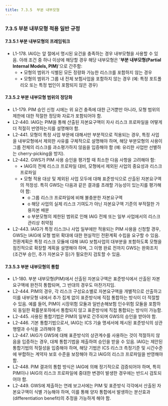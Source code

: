 ```yaml
---
title: 7.3.5  부분 내부모형
---
```

### 7.3.5 부분 내부모형 적용 일반 규정

#### 7.3.5.1 부분 내부모형의 프레임워크
- L1-178. IAIG는 앞 절에서 명시된 요건을 충족하는 경우 내부모형을 사용할 수 있음. 아래 조건 중 하나 이상에 해당할 경우 해당 내부모형은 '**부분 내부모형(Partial Internal Models, PIM)**'으로 간주함:
  - • 모형의 범위가 식별된 모든 정량화 가능한 리스크를 포함하지 않는 경우
  - • 모형의 범위가 그룹 내 전체 보험사업을 포함하지 않는 경우 (예: 특정 포트폴리오 또는 특정 법인이 포함되지 않은 경우)

#### 7.3.5.2 부분 내부모형 범위의 정당화
- L1-179. PIM 승인 신청 시에는 위 요건 충족에 대한 근거뿐만 아니라, 모형 범위의 제한에 대한 적절한 정당화 자료가 포함되어야 함.
- L2-440. IAIG는 PIM을 통해 산출된 자본요구액이 자사 리스크 프로파일을 어떻게 더 적절히 반영하는지를 설명해야 함.
- L2-441. 모형이 특정 사업 부문에 대해서만 부분적으로 적용되는 경우, 특정 사업을 내부모형에서 제외한 사유를 구체적으로 설명해야 하며, 해당 부분모형의 사용이 그룹 전체의 리스크를 과소평가하지 않음을 입증해야 함 (예: 유리한 사업만 선별하는 cherry-picking을 방지).
- L2-442. GWS가 PIM 사용 승인을 평가할 때 최소한 다음 사항을 고려해야 함:
  - • IAIG의 전체 리스크 프로파일 대비, 모형에서 제외된 사업의 중요성과 리스크 프로파일
  - • 모형 적용 대상 및 제외된 사업 모두에 대해 표준방식으로 산출된 자본요구액의 적정성. 특히 GWS는 다음과 같은 결과를 초래할 가능성이 있는지를 평가해야 함:
    - o 그룹 리스크 프로파일에 비해 불충분한 자본요구액
    - o 해당 사업의 실제 리스크 기여도가 아닌 자본요구액 기준의 부적절한 가용자본 배분
    - o 부분모형의 제한된 범위로 인해 IAIG 전체 또는 일부 사업에서의 리스크 관리상 취약점
- L2-443. IAIG가 특정 리스크나 사업 일부에만 적용되는 PIM 사용을 신청할 경우, GWS는 IAIG에 모형 범위 확대에 대한 현실적인 전환계획 수립을 요구할 수 있음. 전환계획은 특정 리스크 모듈에 대해 IAIG 보험사업의 대부분을 포함하도록 모형을 점진적으로 확장할 계획을 설명해야 하며, 그 이행 완료 전까지 GWS는 완화조치(조건부 승인, 추가 자본요구 등)가 필요한지 검토할 수 있음.

#### 7.3.5.3 부분 내부모형의 통합

- L1-180. 부분 내부모형(PIM)에서 산출된 자본요구액은 표준방식에서 산출된 자본요구액에 완전히 통합되며, 그 반대의 경우도 마찬가지임.
- L2-444. PIM의 경우, 각 리스크 구성요소별로 자본요구액을 개별적으로 산출하고 이를 내부모형 내에서 추가 집계 없이 표준방식에 직접 통합하는 방식이 더 적절할 수 있음. 예를 들어, PIM이 시장위험 모듈과 일반손해보험 인수위험 모듈을 포함하되 동일한 확률분포하에서 통합되지 않고 표준방식에 직접 통합되는 방식이 가능함.
- L2-445. 사용된 통합기법은 PIM의 일부로 간주되며 GWS의 승인을 받아야 함.
- L2-446. 기본 통합기법으로서, IAIG는 ICS 기술 명세서에 제시된 표준방식의 상관행렬과 수식을 고려해야 함.
- L2-447. IAIG가 GWS에 대해 표준방식의 상관계수를 사용하는 것이 적절하지 않음을 입증하는 경우, 대체 통합기법을 제출하여 승인을 받을 수 있음. IAIG는 제안된 통합기법의 적절성을 입증해야 하며, 해당 기법은 ICS 리스크 측정기준 및 시간수준에 부합하는 계약자 보호 수준을 보장해야 하고 IAIG의 리스크 프로파일을 반영해야 함.
- L2-448. PIM 결과의 통합 방식은 IAIG에 의해 정기적으로 검증되어야 하며, 특히 PIM이나 IAIG의 리스크 프로파일에 중대한 변경이 발생한 경우에는 반드시 검토되어야 함.
- L2-449. GWS에 제출하는 연례 보고서에는 PIM 및 표준방식 각각에서 산출된 자본요구액이 식별 가능해야 하며, 이를 통해 양자 통합에서 발생하는 분산효과(differentiation benefit)의 추정을 가능하게 해야 함.
